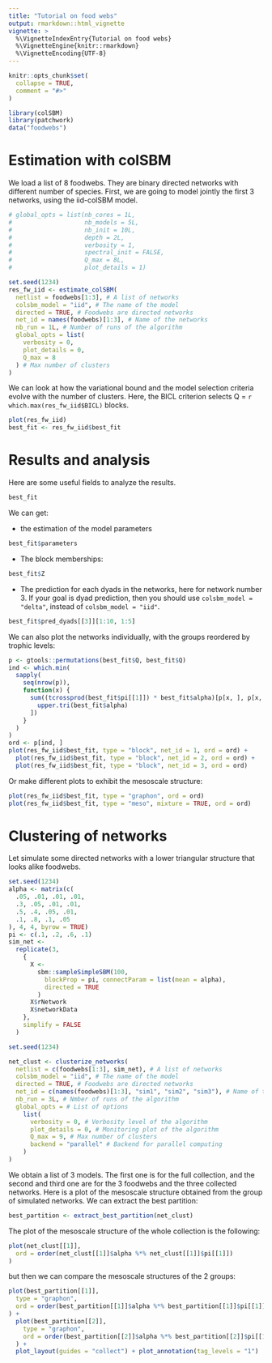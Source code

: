 ```yaml
---
title: "Tutorial on food webs"
output: rmarkdown::html_vignette
vignette: >
  %\VignetteIndexEntry{Tutorial on food webs}
  %\VignetteEngine{knitr::rmarkdown}
  %\VignetteEncoding{UTF-8}
---
```


```r
knitr::opts_chunk$set(
  collapse = TRUE,
  comment = "#>"
)
```

```r
library(colSBM)
library(patchwork)
data("foodwebs")
```

# Estimation with colSBM

We load a list of 8 foodwebs. They are binary directed networks with different
number of species. First, we are going to model jointly the first $3$ networks,
using the iid-colSBM model.


```r
# global_opts = list(nb_cores = 1L,
#                    nb_models = 5L,
#                    nb_init = 10L,
#                    depth = 2L,
#                    verbosity = 1,
#                    spectral_init = FALSE,
#                    Q_max = 8L,
#                    plot_details = 1)

set.seed(1234)
res_fw_iid <- estimate_colSBM(
  netlist = foodwebs[1:3], # A list of networks
  colsbm_model = "iid", # The name of the model
  directed = TRUE, # Foodwebs are directed networks
  net_id = names(foodwebs)[1:3], # Name of the networks
  nb_run = 1L, # Number of runs of the algorithm
  global_opts = list(
    verbosity = 0,
    plot_details = 0,
    Q_max = 8
  ) # Max number of clusters
)
```

We can look at how the variational bound and the model selection criteria evolve with the number of clusters.
Here, the BICL criterion selects Q = `r which.max(res_fw_iid$BICL)` blocks.

```r
plot(res_fw_iid)
best_fit <- res_fw_iid$best_fit
```

# Results and analysis

Here are some useful fields to analyze the results.

```r
best_fit
```

We can get:

* the estimation of the model parameters

```r
best_fit$parameters
```

* The block memberships:

```r
best_fit$Z
```


* The prediction for each dyads in the networks, here for network number 3. If
your goal is dyad prediction, then you should use `colsbm_model = "delta"`, instead of
`colsbm_model = "iid"`.

```r
best_fit$pred_dyads[[3]][1:10, 1:5]
```

We can also plot the networks individually, with the groups reordered by trophic levels:

```r
p <- gtools::permutations(best_fit$Q, best_fit$Q)
ind <- which.min(
  sapply(
    seq(nrow(p)),
    function(x) {
      sum((tcrossprod(best_fit$pi[[1]]) * best_fit$alpha)[p[x, ], p[x, ]][
        upper.tri(best_fit$alpha)
      ])
    }
  )
)
ord <- p[ind, ]
plot(res_fw_iid$best_fit, type = "block", net_id = 1, ord = ord) +
  plot(res_fw_iid$best_fit, type = "block", net_id = 2, ord = ord) +
  plot(res_fw_iid$best_fit, type = "block", net_id = 3, ord = ord)
```

Or make different plots to exhibit the mesoscale structure:

```r
plot(res_fw_iid$best_fit, type = "graphon", ord = ord)
plot(res_fw_iid$best_fit, type = "meso", mixture = TRUE, ord = ord)
```

# Clustering of networks

Let simulate some directed networks with a lower triangular structure that looks
alike foodwebs.

```r
set.seed(1234)
alpha <- matrix(c(
  .05, .01, .01, .01,
  .3, .05, .01, .01,
  .5, .4, .05, .01,
  .1, .8, .1, .05
), 4, 4, byrow = TRUE)
pi <- c(.1, .2, .6, .1)
sim_net <-
  replicate(3,
    {
      X <-
        sbm::sampleSimpleSBM(100,
          blockProp = pi, connectParam = list(mean = alpha),
          directed = TRUE
        )
      X$rNetwork
      X$networkData
    },
    simplify = FALSE
  )
```


```r
set.seed(1234)

net_clust <- clusterize_networks(
  netlist = c(foodwebs[1:3], sim_net), # A list of networks
  colsbm_model = "iid", # The name of the model
  directed = TRUE, # Foodwebs are directed networks
  net_id = c(names(foodwebs)[1:3], "sim1", "sim2", "sim3"), # Name of the networks
  nb_run = 3L, # Nmber of runs of the algorithm
  global_opts = # List of options
    list(
      verbosity = 0, # Verbosity level of the algorithm
      plot_details = 0, # Monitoring plot of the algorithm
      Q_max = 9, # Max number of clusters
      backend = "parallel" # Backend for parallel computing
    )
)
```


We obtain a list of 3 models.
The first one is for the full collection, and the second and third one are for
the 3 foodwebs and the three collected networks. Here is a plot of the mesoscale structure obtained from the group of simulated networks. We can extract the best partition:

```r
best_partition <- extract_best_partition(net_clust)
```

The plot of the mesoscale structure of the whole collection is the following:

```r
plot(net_clust[[1]],
  ord = order(net_clust[[1]]$alpha %*% net_clust[[1]]$pi[[1]])
)
```

but then we can compare the mesoscale structures of the 2 groups:

```r
plot(best_partition[[1]],
  type = "graphon",
  ord = order(best_partition[[1]]$alpha %*% best_partition[[1]]$pi[[1]])
) +
  plot(best_partition[[2]],
    type = "graphon",
    ord = order(best_partition[[2]]$alpha %*% best_partition[[2]]$pi[[1]])
  ) +
  plot_layout(guides = "collect") + plot_annotation(tag_levels = "1")
```
